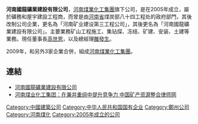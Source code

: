 '''河南國龍礦業建設有限公司'''，[[河南煤業化工集團|河南煤業化工集團]]旗下公司，是在2005年成立，屬於礦務和屋宇建設工程商，而曾是由[[河南省|河南省]]煤炭部八十四工程处的政府部門，其後改制公司企業，更名為「河南矿业建设第三工程公司」，其後更名為「河南國龍礦業建設有限公司」。主要業務矿山工程施工、集钻探、冻结、矿建、安装、土建等業務。現任董事長[[高世恩|高世恩]]，以及總經理[[雒發生|雒發生]]。

2009年，和另外3家企業合併，組成[[河南煤業化工集團|河南煤業化工集團]]。

==連結==
*[https://web.archive.org/web/20130824194128/http://hnglkj.com.cn/ 河南國龍礦業建設有限公司]
*[http://www.chinaelw.com/show.asp?id=647 河南煤业化工集团：在兼并重组中提升竞争力 中国矿产资源整合律师网] {{Wayback|url=http://www.chinaelw.com/show.asp?id=647 |date=20181002135719 }}


[[Category:中國建築公司|Category:中國建築公司]]
[[Category:中华人民共和国国有企业|Category:中华人民共和国国有企业]]
[[Category:鄭州公司|Category:鄭州公司]]
[[Category:河南煤化|Category:河南煤化]]
[[Category:2005年成立的公司|Category:2005年成立的公司]]